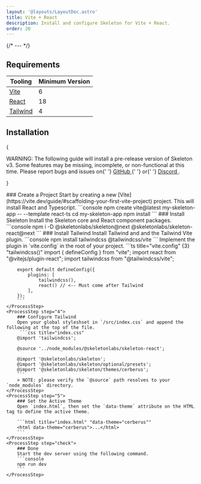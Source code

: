 ```yaml
---
layout: '@layouts/LayoutDoc.astro'
title: Vite + React
description: Install and configure Skeleton for Vite + React.
order: 20
---
```




{/* --- */}

## Requirements

| Tooling                              | Minimum Version |
| ------------------------------------ | --------------- |
| [Vite](https://vite.dev/)            | 6               |
| [React](https://react.dev/)          | 18              |
| [Tailwind](https://tailwindcss.com/) | 4               |

## Installation

{

<div className="card preset-outlined-error-500 preset-tonal-error p-8 space-y-8">
	<p>
		WARNING: The following guide will install a pre-release version of Skeleton v3. Some features may be missing, incomplete, or
		non-functional at this time. Please report bugs and issues on{' '}
		<a className="anchor" href="https://github.com/skeletonlabs/skeleton/issues/new/choose" target="_blank" rel="external">
			GitHub
		</a>{' '}
		or{' '}
		<a className="anchor" href="https://discord.gg/EXqV7W8MtY" target="_blank" rel="external">
			Discord
		</a>
		.
	</p>
</div>

}

<Process>
    <ProcessStep step="1">
        ### Create a Project
        Start by creating a new [Vite](https://vite.dev/guide/#scaffolding-your-first-vite-project) project. This will install React and Typescript.
        ```console
        npm create vite@latest my-skeleton-app -- --template react-ts
		cd my-skeleton-app
		npm install
        ```
    </ProcessStep>
    <ProcessStep step="2">
       ### Install Skeleton
        Install the Skeleton core and React component packages.
        ```console
        npm i -D @skeletonlabs/skeleton@next @skeletonlabs/skeleton-react@next
        ```
    </ProcessStep>
    <ProcessStep step="3">
        ### Install Tailwind
        Install Tailwind and and the Tailwind Vite plugin.
        ```console
        npm install tailwindcss @tailwindcss/vite
        ```
		Implement the plugin in `vite.config` in the root of your project.
		```ts title="vite.config" {3} "tailwindcss()"
		import { defineConfig } from "vite";
		import react from "@vitejs/plugin-react";
		import tailwindcss from "@tailwindcss/vite";

    	export default defineConfig({
    		plugins: [
    			tailwindcss(),
    			react() // <-- Must come after Tailwind
    		],
    	});
    	```
    </ProcessStep>
    <ProcessStep step="4">
        ### Configure Tailwind
       	Open your global styleshset in `/src/index.css` and append the following at the top of the file.
         ```css title="index.css"
        @import 'tailwindcss';

		@source '../node_modules/@skeletonlabs/skeleton-react';

        @import '@skeletonlabs/skeleton';
        @import '@skeletonlabs/skeleton/optional/presets';
        @import '@skeletonlabs/skeleton/themes/cerberus';
        ```
		> NOTE: please verify the `@source` path resolves to your `node_modules` directory.
    </ProcessStep>
    <ProcessStep step="5">
        ### Set the Active Theme
        Open `index.html`, then set the `data-theme` attribute on the HTML tag to define the active theme.

        ```html title="index.html" "data-theme="cerberus""
        <html data-theme="cerberus">...</html>
        ```
    </ProcessStep>
    <ProcessStep step="check">
        ### Done
        Start the dev server using the following command.
    	```console
        npm run dev
        ```
    </ProcessStep>

</Process>
